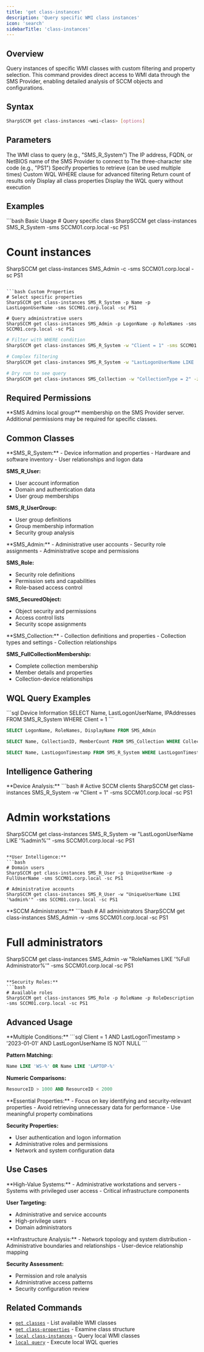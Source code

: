 ```yaml
---
title: 'get class-instances'
description: 'Query specific WMI class instances'
icon: 'search'
sidebarTitle: 'class-instances'
---
```


## Overview

Query instances of specific WMI classes with custom filtering and property selection. This command provides direct access to WMI data through the SMS Provider, enabling detailed analysis of SCCM objects and configurations.

## Syntax

```bash
SharpSCCM get class-instances <wmi-class> [options]
```

## Parameters

<ParamField path="wmi-class" type="string" required>
  The WMI class to query (e.g., "SMS_R_System")
</ParamField>

<ParamField path="sms-provider" type="string">
  The IP address, FQDN, or NetBIOS name of the SMS Provider to connect to
</ParamField>

<ParamField path="site-code" type="string">
  The three-character site code (e.g., "PS1")
</ParamField>

<ParamField path="properties" type="string">
  Specify properties to retrieve (can be used multiple times)
</ParamField>

<ParamField path="where-condition" type="string">
  Custom WQL WHERE clause for advanced filtering
</ParamField>

<ParamField path="count" type="boolean">
  Return count of results only
</ParamField>

<ParamField path="verbose" type="boolean">
  Display all class properties
</ParamField>

<ParamField path="dry-run" type="boolean">
  Display the WQL query without execution
</ParamField>

## Examples

<CodeGroup>
```bash Basic Usage
# Query specific class
SharpSCCM get class-instances SMS_R_System -sms SCCM01.corp.local -sc PS1

# Count instances
SharpSCCM get class-instances SMS_Admin -c -sms SCCM01.corp.local -sc PS1
```

```bash Custom Properties
# Select specific properties
SharpSCCM get class-instances SMS_R_System -p Name -p LastLogonUserName -sms SCCM01.corp.local -sc PS1

# Query administrative users
SharpSCCM get class-instances SMS_Admin -p LogonName -p RoleNames -sms SCCM01.corp.local -sc PS1
```

```bash Advanced Filtering
# Filter with WHERE condition
SharpSCCM get class-instances SMS_R_System -w "Client = 1" -sms SCCM01.corp.local -sc PS1

# Complex filtering
SharpSCCM get class-instances SMS_R_System -w "LastLogonUserName LIKE '%admin%' AND Client = 1" -sms SCCM01.corp.local -sc PS1
```

```bash Query Testing
# Dry run to see query
SharpSCCM get class-instances SMS_Collection -w "CollectionType = 2" -z -sms SCCM01.corp.local -sc PS1
```
</CodeGroup>

## Required Permissions

<Info>
  **SMS Admins local group** membership on the SMS Provider server. Additional permissions may be required for specific classes.
</Info>

## Common Classes

<Accordion title="Device and User Classes">
  **SMS_R_System:**
  - Device information and properties
  - Hardware and software inventory
  - User relationships and logon data

  **SMS_R_User:**
  - User account information
  - Domain and authentication data
  - User group memberships

  **SMS_R_UserGroup:**
  - User group definitions
  - Group membership information
  - Security group analysis
</Accordion>

<Accordion title="Administrative Classes">
  **SMS_Admin:**
  - Administrative user accounts
  - Security role assignments
  - Administrative scope and permissions

  **SMS_Role:**
  - Security role definitions
  - Permission sets and capabilities
  - Role-based access control

  **SMS_SecuredObject:**
  - Object security and permissions
  - Access control lists
  - Security scope assignments
</Accordion>

<Accordion title="Collection Classes">
  **SMS_Collection:**
  - Collection definitions and properties
  - Collection types and settings
  - Collection relationships

  **SMS_FullCollectionMembership:**
  - Complete collection membership
  - Member details and properties
  - Collection-device relationships
</Accordion>

## WQL Query Examples

<CodeGroup>
```sql Device Information
SELECT Name, LastLogonUserName, IPAddresses FROM SMS_R_System WHERE Client = 1
```

```sql Administrative Users
SELECT LogonName, RoleNames, DisplayName FROM SMS_Admin
```

```sql Active Collections
SELECT Name, CollectionID, MemberCount FROM SMS_Collection WHERE CollectionType = 2
```

```sql Recent Activity
SELECT Name, LastLogonTimestamp FROM SMS_R_System WHERE LastLogonTimestamp > '2023-01-01'
```
</CodeGroup>

## Intelligence Gathering

<Accordion title="System Reconnaissance">
  **Device Analysis:**
  ```bash
  # Active SCCM clients
  SharpSCCM get class-instances SMS_R_System -w "Client = 1" -sms SCCM01.corp.local -sc PS1

  # Admin workstations
  SharpSCCM get class-instances SMS_R_System -w "LastLogonUserName LIKE '%admin%'" -sms SCCM01.corp.local -sc PS1
  ```

  **User Intelligence:**
  ```bash
  # Domain users
  SharpSCCM get class-instances SMS_R_User -p UniqueUserName -p FullUserName -sms SCCM01.corp.local -sc PS1

  # Administrative accounts
  SharpSCCM get class-instances SMS_R_User -w "UniqueUserName LIKE '%admin%'" -sms SCCM01.corp.local -sc PS1
  ```
</Accordion>

<Accordion title="Administrative Analysis">
  **SCCM Administrators:**
  ```bash
  # All administrators
  SharpSCCM get class-instances SMS_Admin -v -sms SCCM01.corp.local -sc PS1

  # Full administrators
  SharpSCCM get class-instances SMS_Admin -w "RoleNames LIKE '%Full Administrator%'" -sms SCCM01.corp.local -sc PS1
  ```

  **Security Roles:**
  ```bash
  # Available roles
  SharpSCCM get class-instances SMS_Role -p RoleName -p RoleDescription -sms SCCM01.corp.local -sc PS1
  ```
</Accordion>

## Advanced Usage

<Accordion title="Complex Filtering">
  **Multiple Conditions:**
  ```sql
  Client = 1 AND LastLogonTimestamp > '2023-01-01' AND LastLogonUserName IS NOT NULL
  ```

  **Pattern Matching:**
  ```sql
  Name LIKE 'WS-%' OR Name LIKE 'LAPTOP-%'
  ```

  **Numeric Comparisons:**
  ```sql
  ResourceID > 1000 AND ResourceID < 2000
  ```
</Accordion>

<Accordion title="Property Selection">
  **Essential Properties:**
  - Focus on key identifying and security-relevant properties
  - Avoid retrieving unnecessary data for performance
  - Use meaningful property combinations

  **Security Properties:**
  - User authentication and logon information
  - Administrative roles and permissions
  - Network and system configuration data
</Accordion>

## Use Cases

<Accordion title="Target Identification">
  **High-Value Systems:**
  - Administrative workstations and servers
  - Systems with privileged user access
  - Critical infrastructure components

  **User Targeting:**
  - Administrative and service accounts
  - High-privilege users
  - Domain administrators
</Accordion>

<Accordion title="Environment Mapping">
  **Infrastructure Analysis:**
  - Network topology and system distribution
  - Administrative boundaries and relationships
  - User-device relationship mapping

  **Security Assessment:**
  - Permission and role analysis
  - Administrative access patterns
  - Security configuration review
</Accordion>

## Related Commands

- [`get classes`](/commands/get/classes) - List available WMI classes
- [`get class-properties`](/commands/get/class-properties) - Examine class structure
- [`local class-instances`](/commands/local/class-instances) - Query local WMI classes
- [`local query`](/commands/local/query) - Execute local WQL queries